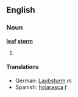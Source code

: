 ==English==
===Noun===
'''[[leaf]] [[storm]]'''

# {{stub}}

====Translations====
*German: [[Laubsturm]] ''m''
*Spanish: [[hojarasca]] ''f''
